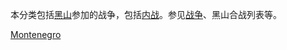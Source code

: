 {{Catnav|页面分类|各种主题的页面分类|依国家来作的分类|各国军事|黑山军事}}
{{Catnav|页面分类|各种主题的页面分类|依国家来作的分类|各国军事|各国战争}}
{{Catnav|页面分类|各种主题的页面分类|依国家来作的分类|各国历史|黑山历史}}
{{Catnav|页面分类|历史|各国历史|黑山历史}}
{{Catnav|页面分类|历史|各区域的历史|欧洲历史|黑山历史}}
{{Catnav|页面分类|人类社会|战争|各国战争}}
本分类包括[[黑山|黑山]]参加的战争，包括[[内战|内战]]。参见[[战争|战争]]、黑山合战列表等。
{{Commonscat|Wars of Montenegro}}

[[Category:各国战争|Montenegro]]